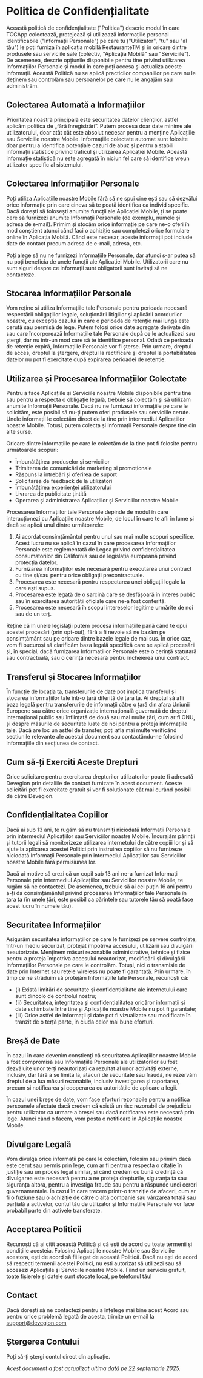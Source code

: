# Politica de Confidențialitate

Această politică de confidențialitate ("Politica") descrie modul în care TCCApp colectează,
protejează și utilizează informațiile personal identificabile ("Informații Personale") pe care tu
("Utilizator", "tu" sau "al tău") le poți furniza în aplicația mobilă RestauranteTM și în oricare
dintre produsele sau serviciile sale (colectiv, "Aplicația Mobilă" sau "Serviciile"). De asemenea,
descrie opțiunile disponibile pentru tine privind utilizarea Informațiilor Personale și modul în
care poți accesa și actualiza aceste informații. Această Politică nu se aplică practicilor
companiilor pe care nu le deținem sau controlăm sau persoanelor pe care nu le angajăm sau
administrăm.

## Colectarea Automată a Informațiilor

Prioritatea noastră principală este securitatea datelor clienților, astfel aplicăm politica de „fără
înregistrări”. Putem procesa doar date minime ale utilizatorului, doar atât cât este absolut necesar
pentru a menține Aplicațiile sau Serviciile noastre Mobile. Informațiile colectate automat sunt
folosite doar pentru a identifica potențiale cazuri de abuz și pentru a stabili informații
statistice privind traficul și utilizarea Aplicației Mobile. Această informație statistică nu este
agregată în niciun fel care să identifice vreun utilizator specific al sistemului.

## Colectarea Informațiilor Personale

Poți utiliza Aplicațiile noastre Mobile fără să ne spui cine ești sau să dezvălui orice informație
prin care cineva să te poată identifica ca individ specific. Dacă dorești să folosești anumite
funcții ale Aplicației Mobile, ți se poate cere să furnizezi anumite Informații Personale (de
exemplu, numele și adresa de e-mail). Primim și stocăm orice informație pe care ne-o oferi în mod
conștient atunci când faci o achiziție sau completezi orice formulare online în Aplicația Mobilă.
Când este necesar, aceste informații pot include date de contact precum adresa de e-mail, adresa,
etc.

Poți alege să nu ne furnizezi Informațiile Personale, dar atunci s-ar putea să nu poți beneficia de
unele funcții ale Aplicației Mobile. Utilizatorii care nu sunt siguri despre ce informații sunt
obligatorii sunt invitați să ne contacteze.

## Stocarea Informațiilor Personale

Vom reține și utiliza Informațiile tale Personale pentru perioada necesară respectării obligațiilor
legale, soluționării litigiilor și aplicării acordurilor noastre, cu excepția cazului în care o
perioadă de retenție mai lungă este cerută sau permisă de lege. Putem folosi orice date agregate
derivate din sau care încorporează Informațiile tale Personale după ce le actualizezi sau ștergi,
dar nu într-un mod care să te identifice personal. Odată ce perioada de retenție expiră,
Informațiile Personale vor fi șterse. Prin urmare, dreptul de acces, dreptul la ștergere, dreptul la
rectificare și dreptul la portabilitatea datelor nu pot fi exercitate după expirarea perioadei de
retenție.

## Utilizarea și Procesarea Informațiilor Colectate

Pentru a face Aplicațiile și Serviciile noastre Mobile disponibile pentru tine sau pentru a respecta
o obligație legală, trebuie să colectăm și să utilizăm anumite Informații Personale. Dacă nu ne
furnizezi informațiile pe care le solicităm, este posibil să nu-ți putem oferi produsele sau
serviciile cerute. Unele informații le colectăm direct de la tine prin intermediul Aplicațiilor
noastre Mobile. Totuși, putem colecta și Informații Personale despre tine din alte surse.

Oricare dintre informațiile pe care le colectăm de la tine pot fi folosite pentru următoarele
scopuri:

- Îmbunătățirea produselor și serviciilor
- Trimiterea de comunicări de marketing și promoționale
- Răspuns la întrebări și oferirea de suport
- Solicitarea de feedback de la utilizatori
- Îmbunătățirea experienței utilizatorului
- Livrarea de publicitate țintită
- Operarea și administrarea Aplicațiilor și Serviciilor noastre Mobile

Procesarea Informațiilor tale Personale depinde de modul în care interacționezi cu Aplicațiile
noastre Mobile, de locul în care te afli în lume și dacă se aplică unul dintre următoarele:

1. Ai acordat consimțământul pentru unul sau mai multe scopuri specifice. Acest lucru nu se aplică
   în cazul în care procesarea Informațiilor Personale este reglementată de Legea privind
   confidențialitatea consumatorilor din California sau de legislația europeană privind protecția
   datelor.
2. Furnizarea informațiilor este necesară pentru executarea unui contract cu tine și/sau pentru
   orice obligații precontractuale.
3. Procesarea este necesară pentru respectarea unei obligații legale la care ești supus.
4. Procesarea este legată de o sarcină care se desfășoară în interes public sau în exercitarea
   autorității oficiale care ne-a fost conferită.
5. Procesarea este necesară în scopul intereselor legitime urmărite de noi sau de un terț.

Reține că în unele legislații putem procesa informațiile până când te opui acestei procesări (prin
opt-out), fără a fi nevoie să ne bazăm pe consimțământ sau pe oricare dintre bazele legale de mai
sus. În orice caz, vom fi bucuroși să clarificăm baza legală specifică care se aplică procesării și,
în special, dacă furnizarea Informațiilor Personale este o cerință statutară sau contractuală, sau o
cerință necesară pentru încheierea unui contract.

## Transferul și Stocarea Informațiilor

În funcție de locația ta, transferurile de date pot implica transferul și stocarea informațiilor
tale într-o țară diferită de țara ta. Ai dreptul să afli baza legală pentru transferurile de
informații către o țară din afara Uniunii Europene sau către orice organizație internațională
guvernată de dreptul internațional public sau înființată de două sau mai multe țări, cum ar fi ONU,
și despre măsurile de securitate luate de noi pentru a proteja informațiile tale. Dacă are loc un
astfel de transfer, poți afla mai multe verificând secțiunile relevante ale acestui document sau
contactându-ne folosind informațiile din secțiunea de contact.

## Cum să-ți Exerciti Aceste Drepturi

Orice solicitare pentru exercitarea drepturilor utilizatorilor poate fi adresată Devegion prin
detaliile de contact furnizate în acest document. Aceste solicitări pot fi exercitate gratuit și vor
fi soluționate cât mai curând posibil de către Devegion.

## Confidențialitatea Copiilor

Dacă ai sub 13 ani, te rugăm să nu transmiți niciodată Informații Personale prin intermediul
Aplicațiilor sau Serviciilor noastre Mobile. Încurajăm părinții și tutorii legali să monitorizeze
utilizarea internetului de către copiii lor și să ajute la aplicarea acestei Politici prin
instruirea copiilor să nu furnizeze niciodată Informații Personale prin intermediul Aplicațiilor sau
Serviciilor noastre Mobile fără permisiunea lor.

Dacă ai motive să crezi că un copil sub 13 ani ne-a furnizat Informații Personale prin intermediul
Aplicațiilor sau Serviciilor noastre Mobile, te rugăm să ne contactezi. De asemenea, trebuie să ai
cel puțin 16 ani pentru a-ți da consimțământul privind procesarea Informațiilor tale Personale în
țara ta (în unele țări, este posibil ca părintele sau tutorele tău să poată face acest lucru în
numele tău).

## Securitatea Informațiilor

Asigurăm securitatea informațiilor pe care le furnizezi pe servere controlate, într-un mediu
securizat, protejat împotriva accesului, utilizării sau divulgării neautorizate. Menținem măsuri
rezonabile administrative, tehnice și fizice pentru a proteja împotriva accesului neautorizat,
modificării și divulgării Informațiilor Personale pe care le controlăm. Totuși, nici o transmisie de
date prin Internet sau rețele wireless nu poate fi garantată. Prin urmare, în timp ce ne străduim să
protejăm Informațiile tale Personale, recunoști că:

- (i) Există limitări de securitate și confidențialitate ale internetului care sunt dincolo de
  controlul nostru;
- (ii) Securitatea, integritatea și confidențialitatea oricăror informații și date schimbate între
  tine și Aplicațiile noastre Mobile nu pot fi garantate;
- (iii) Orice astfel de informații și date pot fi vizualizate sau modificate în tranzit de o terță
  parte, în ciuda celor mai bune eforturi.

## Breșă de Date

În cazul în care devenim conștienți că securitatea Aplicațiilor noastre Mobile a fost compromisă sau
Informațiile Personale ale utilizatorilor au fost dezvăluite unor terți neautorizați ca rezultat al
unor activități externe, inclusiv, dar fără a se limita la, atacuri de securitate sau fraudă, ne
rezervăm dreptul de a lua măsuri rezonabile, inclusiv investigarea și raportarea, precum și
notificarea și cooperarea cu autoritățile de aplicare a legii.

În cazul unei breșe de date, vom face eforturi rezonabile pentru a notifica persoanele afectate dacă
credem că există un risc rezonabil de prejudiciu pentru utilizator ca urmare a breșei sau dacă
notificarea este necesară prin lege. Atunci când o facem, vom posta o notificare în Aplicațiile
noastre Mobile.

## Divulgare Legală

Vom divulga orice informații pe care le colectăm, folosim sau primim dacă este cerut sau permis prin
lege, cum ar fi pentru a respecta o citație în justiție sau un proces legal similar, și când credem
cu bună credință că divulgarea este necesară pentru a ne proteja drepturile, siguranța ta sau
siguranța altora, pentru a investiga fraude sau pentru a răspunde unei cereri guvernamentale. În
cazul în care trecem printr-o tranziție de afaceri, cum ar fi o fuziune sau o achiziție de către o
altă companie sau vânzarea totală sau parțială a activelor, contul tău de utilizator și Informațiile
Personale vor face probabil parte din activele transferate.

## Acceptarea Politicii

Recunoști că ai citit această Politică și că ești de acord cu toate termenii și condițiile acesteia.
Folosind Aplicațiile noastre Mobile sau Serviciile acestora, ești de acord să fii legat de această
Politică. Dacă nu ești de acord să respecți termenii acestei Politici, nu ești autorizat să
utilizezi sau să accesezi Aplicațiile și Serviciile noastre Mobile. Fiind un serviciu gratuit, toate
fișierele și datele sunt stocate local, pe telefonul tău!

## Contact

Dacă dorești să ne contactezi pentru a înțelege mai bine acest Acord sau pentru orice problemă
legată de acesta, trimite un e-mail la [support@devegion.com](mailto:support@devegion.com)

## Ștergerea Contului

Poți să-ți ștergi contul direct din aplicație.

_Acest document a fost actualizat ultima dată pe 22 septembrie 2025._

